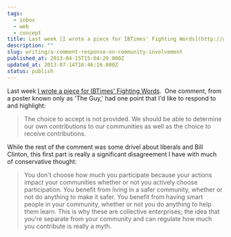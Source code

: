 ```yaml
---
tags:
  - inbox
  - web
  - concept
title: Last week [I wrote a piece for IBTimes' Fighting Words](http://www.ibtimes.com/fighting-words/what-glenn-beck-sarah-palin-dont-u
description: ""
slug: writing/a-comment-response-on-community-involvement
published_at: 2013-04-15T15:04:29.000Z
updated_at: 2013-07-14T16:46:16.000Z
status: publish
---
```

Last week [I wrote a piece for IBTimes' Fighting Words](http://www.ibtimes.com/fighting-words/what-glenn-beck-sarah-palin-dont-understand-about-education-1189467 "What Glenn Beck And Sarah Palin Don't Understand About Education").  One comment, from a poster known only as 'The Guy,' had one point that I'd like to respond to and highlight:

> The choice to accept is not provided. We should be able to determine our own contributions to our communities as well as the choice to receive contributions.

While the rest of the comment was some drivel about liberals and Bill Clinton, this first part is really a significant disagreement I have with much of conservative thought:

> You don't choose how much you participate because your actions impact your communities whether or not you actively choose participation. You benefit from living in a safer community, whether or not do anything to make it safer. You benefit from having smart people in your community, whether or not you do anything to help them learn. This is why these are collective enterprises; the idea that you're separate from your community and can regulate how much you contribute is really a myth.
